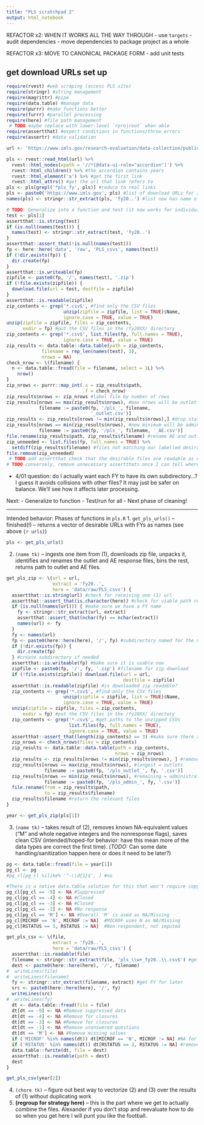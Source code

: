 ```yaml
---
title: "PLS scratchpad 2"
output: html_notebook
---
```


REFACTOR x2: WHEN IT WORKS ALL THE WAY THROUGH
- use `targets`
- audit dependencies
- move dependencies to package project as a whole 

REFACTOR x3: MOVE TO CANONICAL PACKAGE FORM
- add unit tests 

## get download URLs set up 
```r
require(rvest) #web scraping (access PLS site)
require(stringr) #string management 
require(magrittr) #pipe
require(data.table) #manage data
require(purrr) #make functions better
require(furrr) #parallel processing 
require(here) #file path management 
 # TODO maybe replace with lower-level `rprojroot` when able 
require(assertthat) #expect conditions in functions/throw errors
require(assertr) #data validation 

url <- 'https://www.imls.gov/research-evaluation/data-collection/public-libraries-survey'
```
```r
pls <- rvest::read_html(url) %>% 
  rvest::html_nodes(xpath = '//*[@data-ui-role="accordion"]') %>%
  rvest::html_children() %>% #the accordion contains years
  rvest::html_element('a') %>% #get the first link 
  rvest::html_attrs() #get the url that link refers to
pls <- pls[grepl('*pls_fy', pls)] #reduce to real links
pls <- paste0('https://www.imls.gov', pls) #list of download URLs for zip files
names(pls) <- stringr::str_extract(pls, 'fy20..') #list now has name of the FY each URL is for 
```

```r
# TODO: Generalize into a function and test (it now works for individuals)
test <- pls[1]
assertthat::is.string(test)
if (is.null(names(test))) {
  names(test) <- stringr::str_extract(test, 'fy20..')
}
assertthat::assert_that(!is.null(names(test)))
fp <- here::here('data', 'raw', 'PLS_csvs', names(test))
if (!dir.exists(fp)) {
  dir.create(fp)
}
assertthat::is.writeable(fp)
zipfile <- paste0(fp, '/', names(test), '.zip')
if (!file.exists(zipfile)) {
  download.file(url = test, destfile = zipfile)
}
assertthat::is.readable(zipfile)
zip_contents <- grep('*.csv$', #find only the CSV files 
                     unzip(zipfile = zipfile, list = TRUE)$Name,
                     ignore.case = TRUE, value = TRUE)
unzip(zipfile = zipfile, files = zip_contents,
      exdir = fp) #put the CSV files in the /fy20XX/ directory
zip_contents <- grep('*.csv$', list.files(fp, full.names = TRUE),
                     ignore.case = TRUE, value = TRUE)
zip_results <- data.table::data.table(path = zip_contents,
             filename = rep_len(names(test), 3),
             nrows = NA)
check_nrow <- \(filename) {
  n <- data.table::fread(file = filename, select = 1L) %>%
    nrow()
}
zip_nrows <- purrr::map_int(.x = zip_results$path, 
                            .f = check_nrow)
zip_results$nrows <- zip_nrows #label file by number of rows
zip_results[nrows == max(zip_results$nrows), #max nrows will be outlet file
            filename := paste0(fp, '/pls_', filename,
                               '_outlet.csv')]
zip_results <- zip_results[nrows != min(zip_results$nrows),] #drop state file
zip_results[nrows == min(zip_results$nrows), #new minimum will be administrative entities file
            filename := paste0(fp, '/pls_', filename, '_AE.csv')]
file.rename(zip_results$path, zip_results$filename) #rename AE and outlet files 
zip_unneeded <- list.files(fp, full.names = TRUE) %>%
  setdiff(zip_results$filename) #files not matching our labelled desirable ones go into the void now
file.remove(zip_unneeded)
 # TODO add assertthat check that the desirable files are readable as expected 
# TODO conversely, remove unnecessary assertthats once I can tell where I'm being--well--overly defensive 

```

 - 4/01 question: do I actually want each FY to have its own subdirectory...? I guess it avoids collisions with other files? It may just be safer on balance. We'll see how it affects later processing. 
 
Next:
- Generalize to function
- Test/run for all
- Next phase of cleaning! 

---

Intended behavior: Phases of functions in `pls.R`
1. `get_pls_urls()` -- finished(!) -- returns a vector of desirable URLs with FYs as names (see above `{r urls}`)

```r
pls <- get_pls_urls()
```


2. `(name tk)` -- ingests one item from (1), downloads zip file, unpacks it, identifies and renames the outlet and AE response files, bins the rest, returns path to outlet and AE files.

```r
get_pls_zip <- \(url = url,
                 extract = 'fy20..',
                 here = 'data/raw/PLS_csvs') {
  assertthat::is.string(url) #check for receiving one (1) url
  assertthat::assert_that(is.character(here)) #check for viable path requests
  if (is.null(names(url))) { #make sure we have a FY name
    fy <- stringr::str_extract(url, extract)
    assertthat::assert_that(nchar(fy) == nchar(extract))
    names(url) <- fy
  }
  fy <- names(url)
  fp <- paste0(here::here(here), '/', fy) #subdirectory named for the FY
  if (!dir.exists(fp)) {
    dir.create(fp)
  } #create subdirectory if needed
  assertthat::is.writeable(fp) #make sure it is usable now
  zipfile <- paste0(fp, '/', fy, '.zip') #filename for zip download
  if (!file.exists(zipfile)) download.file(url = url, 
                                           destfile = zipfile)
  assertthat::is.readable(zipfile) #is downloaded zip readable?
  zip_contents <- grep('*.csv$', #find only the CSV files 
                     unzip(zipfile = zipfile, list = TRUE)$Name,
                     ignore.case = TRUE, value = TRUE)
  unzip(zipfile = zipfile, files = zip_contents,
      exdir = fp) #put the CSV files in the /fy20XX/ directory
  zip_contents <- grep('*.csv$', #get paths to the unzipped CSVs
                       list.files(fp, full.names = TRUE),
                       ignore.case = TRUE, value = TRUE)
  assertthat::assert_that(length(zip_contents) == 3) #make sure there are specifically three CSV files here
  zip_nrows <- check_nrows(files = zip_contents)
  zip_results <- data.table::data.table(path = zip_contents,
                                        nrows = zip_nrows)
  zip_results <- zip_results[nrows != min(zip_results$nrows), ] #remove the shortest CSV file (will be the state results)
  zip_results[nrows == max(zip_results$nrows), #longest = outlets
              filename := paste0(fp, '/pls_outlet_', fy, '.csv')]
  zip_results[nrows == min(zip_results$nrows), #remaining = administrative entities 
              filename := paste0(fp, '/pls_admin_', fy, '.csv')]
  file.rename(from = zip_results$path, 
              to = zip_results$filename)
  zip_results$filename #return the relevant files 
}
```
```r
year <- get_pls_zip(pls[1])
```


3. `(name tk)` -- takes result of (2), removes known NA-equivalent values ("M" and whole negative integers and the nonresponse flags), saves clean CSV (intended/hoped-for behavior: have this mean more of the data types are correct the first time). (*TODO:* Can some date handling/sanitization happen here or does it need to be later?)
```r
pg <- data.table::fread(file = year[1])
pg_cl <- pg 
#pg_cl[pg_cl %ilike% '^-\\d{1}$', ] #no

#There is a native data.table solution for this that won't require copying, but it's not currently working, so copies we shall have for now.
pg_cl[pg_cl == -9] <- NA #Suppressed
pg_cl[pg_cl == -4] <- NA #Closed
pg_cl[pg_cl == -3] <- NA #Closed
pg_cl[pg_cl == -1] <- NA #No response
pg_cl[pg_cl == 'M'] <- NA #Overall 'M' is used as NA/Missing
pg_cl[MICROF == 'N', MICROF := NA]  #MICROF uses N as NA/Missing
pg_cl[RSTATUS == 3, RSTATUS := NA]  #Non-respondent, not imputed

```


```r
get_pls_csv <- \(file, 
                 extract = 'fy20..',
                 here = 'data/raw/PLS_csvs') {
  assertthat::is.readable(file)
  filename <- stringr::str_extract(file, 'pls_\\w+_fy20..\\.csv$') #get the name of the file only, for later 
  dest <- paste0(here::here(here), '/', filename)
#  writeLines(file)
#  writeLines(filename)
  fy <- stringr::str_extract(filename, extract) #get FY for later 
  src <- paste0(here::here(here), '/', fy)
  writeLines(src)
#  writeLines(fy)
  dt <- data.table::fread(file = file)
  dt[dt == -9] <- NA #Remove suppressed data
  dt[dt == -4] <- NA #Remove for closures
  dt[dt == -3] <- NA #Remove for closures
  dt[dt == -1] <- NA #Remove unanswered questions
  dt[dt == 'M'] <- NA #Remove missing values
  if ('MICROF' %in% names(dt)) dt[MICROF == 'N', MICROF := NA] #NA for the MICROF field only
  if ('RSTATUS' %in% names(dt)) dt[RSTATUS == 3, RSTATUS := NA] #remove nonrespondents 
  data.table::fwrite(dt, file = dest)
  assertthat::is.readable(path = dest)
  dest
}

get_pls_csv(year[2])
```


4. `(chore tk)` -- figure out best way to vectorize (2) and (3) over the results of (1) without duplicating work
5. **(regroup for strategy here)** -- this is the part where we get to actually combine the files. Alexander if you don't stop and reevaluate how to do so when you get here I will punt you like the football.
